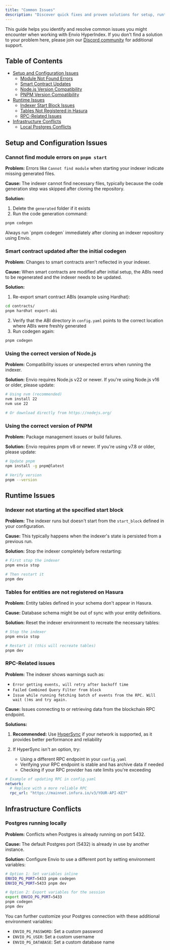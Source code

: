 ```yaml
---
title: "Common Issues"
description: "Discover quick fixes and proven solutions for setup, runtime, and configuration issues in Envio."
---
```


This guide helps you identify and resolve common issues you might encounter when working with Envio HyperIndex. If you don't find a solution to your problem here, please join our [Discord community](https://discord.gg/DhfFhzuJQh) for additional support.

## Table of Contents

- [Setup and Configuration Issues](#setup-and-configuration-issues)
  - [Module Not Found Errors](#cannot-find-module-errors-on-pnpm-start)
  - [Smart Contract Updates](#smart-contract-updated-after-the-initial-codegen)
  - [Node.js Version Compatibility](#using-the-correct-version-of-nodejs)
  - [PNPM Version Compatibility](#using-the-correct-version-of-pnpm)
- [Runtime Issues](#runtime-issues)
  - [Indexer Start Block Issues](#indexer-not-starting-at-the-specified-start-block)
  - [Tables Not Registered in Hasura](#tables-for-entities-are-not-registered-on-hasura)
  - [RPC-Related Issues](#rpc-related-issues)
- [Infrastructure Conflicts](#infrastructure-conflicts)
  - [Local Postgres Conflicts](#postgres-running-locally)

## Setup and Configuration Issues

### Cannot find module errors on `pnpm start`

**Problem:** Errors like `Cannot find module` when starting your indexer indicate missing generated files.

**Cause:** The indexer cannot find necessary files, typically because the code generation step was skipped after cloning the repository.

**Solution:**

1. Delete the `generated` folder if it exists
2. Run the code generation command:

```bash icon="terminal" title="terminal"
pnpm codegen
```

<Warning>
Always run `pnpm codegen` immediately after cloning an indexer repository using Envio.
</Warning>

### Smart contract updated after the initial codegen

**Problem:** Changes to smart contracts aren't reflected in your indexer.

**Cause:** When smart contracts are modified after initial setup, the ABIs need to be regenerated and the indexer needs to be updated.

**Solution:**

1. Re-export smart contract ABIs (example using Hardhat):

```bash icon="terminal" title="terminal"
cd contracts/
pnpm hardhat export-abi
```

2. Verify that the ABI directory in `config.yaml` points to the correct location where ABIs were freshly generated
3. Run codegen again:

```bash icon="terminal" title="terminal"
pnpm codegen
```

### Using the correct version of Node.js

**Problem:** Compatibility issues or unexpected errors when running the indexer.

**Solution:** Envio requires Node.js v22 or newer. If you're using Node.js v16 or older, please update:

```bash icon="terminal" title="terminal"
# Using nvm (recommended)
nvm install 22
nvm use 22

# Or download directly from https://nodejs.org/
```

### Using the correct version of PNPM

**Problem:** Package management issues or build failures.

**Solution:** Envio requires pnpm v8 or newer. If you're using v7.8 or older, please update:

```bash icon="terminal" title="terminal"
# Update pnpm
npm install -g pnpm@latest

# Verify version
pnpm --version
```

## Runtime Issues

### Indexer not starting at the specified start block

**Problem:** The indexer runs but doesn't start from the `start_block` defined in your configuration.

**Cause:** This typically happens when the indexer's state is persisted from a previous run.

**Solution:** Stop the indexer completely before restarting:

```bash icon="terminal" title="terminal"
# First stop the indexer
pnpm envio stop

# Then restart it
pnpm dev
```

### Tables for entities are not registered on Hasura

**Problem:** Entity tables defined in your schema don't appear in Hasura.

**Cause:** Database schema might be out of sync with your entity definitions.

**Solution:** Reset the indexer environment to recreate the necessary tables:

```bash icon="terminal" title="terminal"
# Stop the indexer
pnpm envio stop

# Restart it (this will recreate tables)
pnpm dev
```

### RPC-Related issues

**Problem:** The indexer shows warnings such as:

- `Error getting events, will retry after backoff time`
- `Failed Combined Query Filter from block`
- `Issue while running fetching batch of events from the RPC. Will wait ()ms and try again.`

**Cause:** Issues connecting to or retrieving data from the blockchain RPC endpoint.

**Solutions:**

1. **Recommended:** Use [HyperSync](/HyperIndex/Advanced/hypersync) if your network is supported, as it provides better performance and reliability

2. If HyperSync isn't an option, try:
   - Using a different RPC endpoint in your `config.yaml`
   - Verifying your RPC endpoint is stable and has archive data if needed
   - Checking if your RPC provider has rate limits you're exceeding

```yaml icon="/icons/yaml-icon.png" title="config.yaml"
# Example of updating RPC in config.yaml
network:
  # Replace with a more reliable RPC
  rpc_url: "https://mainnet.infura.io/v3/YOUR-API-KEY"
```

## Infrastructure Conflicts

### Postgres running locally

**Problem:** Conflicts when Postgres is already running on port 5432.

**Cause:** The default Postgres port (5432) is already in use by another instance.

**Solution:** Configure Envio to use a different port by setting environment variables:

```bash icon="terminal" title="terminal"
# Option 1: Set variables inline
ENVIO_PG_PORT=5433 pnpm codegen
ENVIO_PG_PORT=5433 pnpm dev

# Option 2: Export variables for the session
export ENVIO_PG_PORT=5433
pnpm codegen
pnpm dev
```

You can further customize your Postgres connection with these additional environment variables:

- `ENVIO_PG_PASSWORD`: Set a custom password
- `ENVIO_PG_USER`: Set a custom username
- `ENVIO_PG_DATABASE`: Set a custom database name

